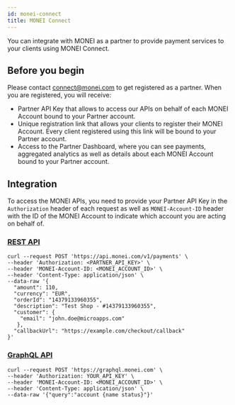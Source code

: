 ```yaml
---
id: monei-connect
title: MONEI Connect
---
```


You can integrate with MONEI as a partner to provide payment services to your clients using MONEI Connect.

## Before you begin

Please contact connect@monei.com to get registered as a partner. When you are registered, you will receive:

- Partner API Key that allows to access our APIs on behalf of each MONEI Account bound to your Partner account.
- Unique registration link that allows your clients to register their MONEI Account. Every client registered using this link will be bound to your Partner account.
- Access to the Partner Dashboard, where you can see payments, aggregated analytics as well as details about each MONEI Account bound to your Partner account.

## Integration

To access the MONEI APIs, you need to provide your Partner API Key in the `Authorization` header of each request as well as `MONEI-Account-ID` header with the ID of the MONEI Account to indicate which account you are acting on behalf of.

### [REST API](/api)

```shell script title="POST https://api.monei.com/v1/payments"
curl --request POST 'https://api.monei.com/v1/payments' \
--header 'Authorization: <PARTNER_API_KEY>' \
--header 'MONEI-Account-ID: <MONEI_ACCOUNT_ID>' \
--header 'Content-Type: application/json' \
--data-raw '{
  "amount": 110,
  "currency": "EUR",
  "orderId": "14379133960355",
  "description": "Test Shop - #14379133960355",
  "customer": {
    "email": "john.doe@microapps.com"
   },
  "callbackUrl": "https://example.com/checkout/callback"
}'

```

### [GraphQL API](graphql-api.md)

```shell script title="POST https://graphql.monei.com"
curl --request POST 'https://graphql.monei.com' \
--header 'Authorization: YOUR_API_KEY' \
--header 'MONEI-Account-ID: <MONEI_ACCOUNT_ID>' \
--header 'Content-Type: application/json' \
--data-raw '{"query":"account {name status}"}'
```
